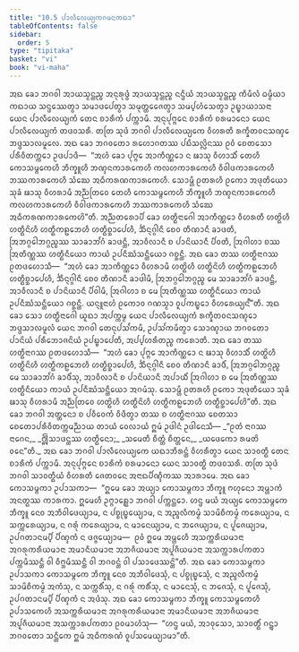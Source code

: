 ```yaml
---
title: "10.5 ᨸᩣᩃᩥᩃᩮᨿ᩠ᨿᨠᨣᨾᨶᨠᨳᩣ"
tableOfContents: false
sidebar:
  order: 5
type: "tipitaka"
basket: "vi"
book: "vi-maha"
---
```



<DynamicBreadcrumb />

<Division number="467" book="vi-maha">

<Paragraph number="1997" book="vi-maha">
ᩋᨳ ᨡᩮᩣ ᨽᨣᩅᩤ ᩋᩣᨿᩈ᩠ᨾᨶ᩠ᨲᨬ᩠ᨧ ᩋᨶᩩᩁᩩᨴ᩠ᨵᩴ ᩋᩣᨿᩈ᩠ᨾᨶ᩠ᨲᨬ᩠ᨧ ᨶᨶ᩠ᨴᩥᨿᩴ ᩋᩣᨿᩈ᩠ᨾᨶ᩠ᨲᨬ᩠ᨧ ᨠᩥᨾᩥᩃᩴ ᨵᨾ᩠ᨾᩥᨿᩣ ᨠᨳᩣᨿ ᩈᨶ᩠ᨴᩔᩮᨲ᩠ᩅᩣ ᩈᨾᩣᨴᨸᩮᨲ᩠ᩅᩣ ᩈᨾᩩᨲ᩠ᨲᩮᨩᩮᨲ᩠ᩅᩣ ᩈᨾ᩠ᨸᩉᩴᩈᩮᨲ᩠ᩅᩣ ᩏᨭ᩠ᨮᩣᨿᩣᩈᨶᩣ ᨿᩮᨶ ᨸᩣᩃᩥᩃᩮᨿ᩠ᨿᨠᩴ ᨲᩮᨶ ᨧᩣᩁᩥᨠᩴ ᨸᨠ᩠ᨠᩣᨾᩥ. ᩋᨶᩩᨸᩩᨻ᩠ᨻᩮᨶ ᨧᩣᩁᩥᨠᩴ ᨧᩁᨾᩣᨶᩮᩣ ᨿᩮᨶ ᨸᩣᩃᩥᩃᩮᨿ᩠ᨿᨠᩴ ᨲᨴᩅᩈᩁᩥ. ᨲᨲᩕ ᩈᩩᨴᩴ ᨽᨣᩅᩤ ᨸᩣᩃᩥᩃᩮᨿ᩠ᨿᨠᩮ ᩅᩥᩉᩁᨲᩥ ᩁᨠ᩠ᨡᩥᨲᩅᨶᩈᨱ᩠ᨯᩮ ᨽᨴ᩠ᨴᩈᩣᩃᨾᩪᩃᩮ. ᩋᨳ ᨡᩮᩣ ᨽᨣᩅᨲᩮᩣ ᩁᩉᩮᩣᨣᨲᩔ ᨸᨭᩥᩈᩃᩖᩦᨶᩔ ᩑᩅᩴ ᨧᩮᨲᩈᩮᩣ ᨸᩁᩥᩅᩥᨲᨠ᩠ᨠᩮᩣ ᩏᨴᨸᩣᨴᩥ—  “ᩋᩉᩴ ᨡᩮᩣ ᨸᩩᨻ᩠ᨻᩮ ᩋᩣᨠᩥᨱ᩠ᨱᩮᩣ ᨶ ᨹᩣᩈᩩ ᩅᩥᩉᩣᩈᩥᩴ ᨲᩮᩉᩥ ᨠᩮᩣᩈᨾ᩠ᨻᨠᩮᩉᩥ ᨽᩥᨠ᩠ᨡᩪᩉᩥ ᨽᨱ᩠ᨯᨶᨠᩣᩁᨠᩮᩉᩥ ᨠᩃᩉᨠᩣᩁᨠᩮᩉᩥ ᩅᩥᩅᩤᨴᨠᩣᩁᨠᩮᩉᩥ ᨽᩔᨠᩣᩁᨠᩮᩉᩥ ᩈᩴᨥᩮ ᩋᨵᩥᨠᩁᨱᨠᩣᩁᨠᩮᩉᩥ. ᩈᩮᩣᨾ᩠ᩉᩥ ᩑᨲᩁᩉᩥ ᩑᨠᩮᩣ ᩋᨴᩩᨲᩥᨿᩮᩣ ᩈᩩᨡᩴ ᨹᩣᩈᩩ ᩅᩥᩉᩁᩣᨾᩥ ᩋᨬ᩠ᨬᨲᩕᩮᩅ ᨲᩮᩉᩥ ᨠᩮᩣᩈᨾ᩠ᨻᨠᩮᩉᩥ ᨽᩥᨠ᩠ᨡᩪᩉᩥ ᨽᨱ᩠ᨯᨶᨠᩣᩁᨠᩮᩉᩥ ᨠᩃᩉᨠᩣᩁᨠᩮᩉᩥ ᩅᩥᩅᩤᨴᨠᩣᩁᨠᩮᩉᩥ ᨽᩔᨠᩣᩁᨠᩮᩉᩥ ᩈᩴᨥᩮ ᩋᨵᩥᨠᩁᨱᨠᩣᩁᨠᩮᩉᩦ”ᨲᩥ.
</Paragraph>

<Paragraph number="1998" book="vi-maha">
ᩋᨬ᩠ᨬᨲᩁᩮᩣᨸᩥ ᨡᩮᩣ ᩉᨲ᩠ᨳᩥᨶᩣᨣᩮᩤ ᩋᩣᨠᩥᨱ᩠ᨱᩮᩣ ᩅᩥᩉᩁᨲᩥ ᩉᨲ᩠ᨳᩦᩉᩥ ᩉᨲ᩠ᨳᩥᨶᩦᩉᩥ ᩉᨲ᩠ᨳᩥᨠᩊᨽᩮᩉᩥ ᩉᨲ᩠ᨳᩥᨧ᩠ᨨᩣᨸᩮᩉᩥ, ᨨᩥᨶ᩠ᨶᨣ᩠ᨣᩤᨶᩥ ᨧᩮᩅ ᨲᩥᨱᩣᨶᩥ ᨡᩣᨴᨲᩥ, ᩒᨽᨣ᩠ᨣᩮᩤᨽᨣ᩠ᨣᨬ᩠ᨧᩔ ᩈᩣᨡᩣᨽᩘᨣᩴ ᨡᩣᨴᨶ᩠ᨲᩥ, ᩋᩣᩅᩥᩃᩣᨶᩥ ᨧ ᨸᩣᨶᩦᨿᩣᨶᩥ ᨸᩥᩅᨲᩥ, ᩒᨣᩤᩉᩣ ᨧᩔ ᩒᨲᩥᨱ᩠ᨱᩔ ᩉᨲ᩠ᨳᩥᨶᩥᨿᩮᩣ ᨠᩣᨿᩴ ᩏᨸᨶᩥᨥᩴᩈᨶ᩠ᨲᩥᨿᩮᩣ ᨣᨧ᩠ᨨᨶ᩠ᨲᩥ. ᩋᨳ ᨡᩮᩣ ᨲᩔ ᩉᨲ᩠ᨳᩥᨶᩣᨣᩔ ᩑᨲᨴᩉᩮᩣᩈᩥ—  “ᩋᩉᩴ ᨡᩮᩣ ᩋᩣᨠᩥᨱ᩠ᨱᩮᩣ ᩅᩥᩉᩁᩣᨾᩥ ᩉᨲ᩠ᨳᩦᩉᩥ ᩉᨲ᩠ᨳᩥᨶᩦᩉᩥ ᩉᨲ᩠ᨳᩥᨠᩊᨽᩮᩉᩥ ᩉᨲ᩠ᨳᩥᨧ᩠ᨨᩣᨸᩮᩉᩥ, ᨨᩥᨶ᩠ᨶᨣ᩠ᨣᩤᨶᩥ ᨧᩮᩅ ᨲᩥᨱᩣᨶᩥ ᨡᩣᨴᩤᨾᩥ, ᩒᨽᨣ᩠ᨣᩮᩤᨽᨣ᩠ᨣᨬ᩠ᨧ ᨾᩮ ᩈᩣᨡᩣᨽᩘᨣᩴ ᨡᩣᨴᨶ᩠ᨲᩥ, ᩋᩣᩅᩥᩃᩣᨶᩥ ᨧ ᨸᩣᨶᩦᨿᩣᨶᩥ ᨸᩥᩅᩤᨾᩥ, ᩒᨣᩤᩉᩣ ᨧ ᨾᩮ ᩒᨲᩥᨱ᩠ᨱᩔ ᩉᨲ᩠ᨳᩥᨶᩥᨿᩮᩣ ᨠᩣᨿᩴ ᩏᨸᨶᩥᨥᩴᩈᨶ᩠ᨲᩥᨿᩮᩣ ᨣᨧ᩠ᨨᨶ᩠ᨲᩥ. ᨿᨶ᩠ᨶᩪᨶᩣᩉᩴ ᩑᨠᩮᩣᩅ ᨣᨱᩈ᩠ᨾᩣ ᩅᩪᨸᨠᨭ᩠ᨮᩮᩣ ᩅᩥᩉᩁᩮᨿ᩠ᨿᨶ᩺”ᨲᩥ. ᩋᨳ ᨡᩮᩣ ᩈᩮᩣ ᩉᨲ᩠ᨳᩥᨶᩣᨣᩮᩤ ᨿᩪᨳᩣ ᩋᨸᨠ᩠ᨠᨾ᩠ᨾ ᨿᩮᨶ ᨸᩣᩃᩥᩃᩮᨿ᩠ᨿᨠᩴ ᩁᨠ᩠ᨡᩥᨲᩅᨶᩈᨱ᩠ᨯᩮᩣ ᨽᨴ᩠ᨴᩈᩣᩃᨾᩪᩃᩴ ᨿᩮᨶ ᨽᨣᩅᩤ ᨲᩮᨶᩩᨸᩈᩘᨠᨾᩥ, ᩏᨸᩈᩘᨠᨾᩥᨲ᩠ᩅᩣ ᩈᩮᩣᨱ᩠ᨯᩣᨿ ᨽᨣᩅᨲᩮᩣ ᨸᩣᨶᩦᨿᩴ ᨸᩁᩥᨽᩮᩣᨩᨶᩦᨿᩴ ᩏᨸᨭ᩠ᨮᩣᨸᩮᨲᩥ, ᩋᨸ᩠ᨸᩉᩁᩥᨲᨬ᩠ᨧ ᨠᩁᩮᩣᨲᩥ.
</Paragraph>

<Paragraph number="1999" book="vi-maha">
ᩋᨳ ᨡᩮᩣ ᨲᩔ ᩉᨲ᩠ᨳᩥᨶᩣᨣᩔ ᩑᨲᨴᩉᩮᩣᩈᩥ—  “ᩋᩉᩴ ᨡᩮᩣ ᨸᩩᨻ᩠ᨻᩮ ᩋᩣᨠᩥᨱ᩠ᨱᩮᩣ ᨶ ᨹᩣᩈᩩ ᩅᩥᩉᩣᩈᩥᩴ ᩉᨲ᩠ᨳᩦᩉᩥ ᩉᨲ᩠ᨳᩥᨶᩦᩉᩥ ᩉᨲ᩠ᨳᩥᨠᩊᨽᩮᩉᩥ ᩉᨲ᩠ᨳᩥᨧ᩠ᨨᩣᨸᩮᩉᩥ, ᨨᩥᨶ᩠ᨶᨣ᩠ᨣᩤᨶᩥ ᨧᩮᩅ ᨲᩥᨱᩣᨶᩥ ᨡᩣᨴᩥᩴ, ᩒᨽᨣ᩠ᨣᩮᩤᨽᨣ᩠ᨣᨬ᩠ᨧ ᨾᩮ ᩈᩣᨡᩣᨽᩘᨣᩴ ᨡᩣᨴᩥᩴᩈᩩ, ᩋᩣᩅᩥᩃᩣᨶᩥ ᨧ ᨸᩣᨶᩦᨿᩣᨶᩥ ᩋᨸᩣᨿᩥᩴ ᩒᨣᩤᩉᩣ ᨧ ᨾᩮ ᩒᨲᩥᨱ᩠ᨱᩔ ᩉᨲ᩠ᨳᩥᨶᩥᨿᩮᩣ ᨠᩣᨿᩴ ᩏᨸᨶᩥᨥᩴᩈᨶ᩠ᨲᩥᨿᩮᩣ ᩋᨣᨾᩴᩈᩩ. ᩈᩮᩣᨾ᩠ᩉᩥ ᩑᨲᩁᩉᩥ ᩑᨠᩮᩣ ᩋᨴᩩᨲᩥᨿᩮᩣ ᩈᩩᨡᩴ ᨹᩣᩈᩩ ᩅᩥᩉᩁᩣᨾᩥ ᩋᨬ᩠ᨬᨲᩕᩮᩅ ᩉᨲ᩠ᨳᩦᩉᩥ ᩉᨲ᩠ᨳᩥᨶᩦᩉᩥ ᩉᨲ᩠ᨳᩥᨠᩊᨽᩮᩉᩥ ᩉᨲ᩠ᨳᩥᨧ᩠ᨨᩣᨸᩮᩉᩦ”ᨲᩥ.
</Paragraph>

<Paragraph number="2000" book="vi-maha">
ᩋᨳ ᨡᩮᩣ ᨽᨣᩅᩤ ᩋᨲ᩠ᨲᨶᩮᩣ ᨧ ᨸᩅᩥᩅᩮᨠᩴ ᩅᩥᨴᩥᨲ᩠ᩅᩣ ᨲᩔ ᨧ ᩉᨲ᩠ᨳᩥᨶᩣᨣᩔ ᨧᩮᨲᩈᩣ ᨧᩮᨲᩮᩣᨸᩁᩥᩅᩥᨲᨠ᩠ᨠᨾᨬ᩠ᨬᩣᨿ ᨲᩣᨿᩴ ᩅᩮᩃᩣᨿᩴ ᩍᨾᩴ ᩏᨴᩤᨶᩴ ᩏᨴᩤᨶᩮᩈᩥ—
</Paragraph>

<Paragraph number="2001" type="verses" book="vi-maha">
_“ᩑᨲᩴ ᨶᩣᨣᩔ ᨶᩣᨣᩮᨶ,_  
_ᩎᩈᩣᨴᨶ᩠ᨲᩔ ᩉᨲ᩠ᨳᩥᨶᩮᩣ;_  
_ᩈᨾᩮᨲᩥ ᨧᩥᨲ᩠ᨲᩴ ᨧᩥᨲ᩠ᨲᩮᨶ,_  
_ᨿᨴᩮᨠᩮᩣ ᩁᨾᨲᩦ ᩅᨶᩮ”ᨲᩥ._  

</Paragraph>

<Paragraph number="2002" book="vi-maha">
ᩋᨳ ᨡᩮᩣ ᨽᨣᩅᩤ ᨸᩣᩃᩥᩃᩮᨿ᩠ᨿᨠᩮ ᨿᨳᩣᨽᩥᩁᨶ᩠ᨲᩴ ᩅᩥᩉᩁᩥᨲ᩠ᩅᩣ ᨿᩮᨶ ᩈᩣᩅᨲ᩠ᨳᩥ ᨲᩮᨶ ᨧᩣᩁᩥᨠᩴ ᨸᨠ᩠ᨠᩣᨾᩥ. ᩋᨶᩩᨸᩩᨻ᩠ᨻᩮᨶ ᨧᩣᩁᩥᨠᩴ ᨧᩁᨾᩣᨶᩮᩣ ᨿᩮᨶ ᩈᩣᩅᨲ᩠ᨳᩥ ᨲᨴᩅᩈᩁᩥ. ᨲᨲᩕ ᩈᩩᨴᩴ ᨽᨣᩅᩤ ᩈᩣᩅᨲ᩠ᨳᩥᨿᩴ ᩅᩥᩉᩁᨲᩥ ᨩᩮᨲᩅᨶᩮ ᩋᨶᩣᨳᨸᩥᨱ᩠ᨯᩥᨠᩔ ᩋᩣᩁᩣᨾᩮ. ᩋᨳ ᨡᩮᩣ ᨠᩮᩣᩈᨾ᩠ᨻᨠᩣ ᩏᨸᩣᩈᨠᩣ—  “ᩍᨾᩮ ᨡᩮᩣ ᩋᨿ᩠ᨿᩣ ᨠᩮᩣᩈᨾ᩠ᨻᨠᩣ ᨽᩥᨠ᩠ᨡᩪ ᨻᩉᩩᨶᩮᩣ ᩋᨾ᩠ᩉᩣᨠᩴ ᩋᨶᨲ᩠ᨳᩔ ᨠᩣᩁᨠᩣ. ᩍᨾᩮᩉᩥ ᩏᨻ᩠ᨻᩣᩊ᩠ᩉᩮᩣ ᨽᨣᩅᩤ ᨸᨠ᩠ᨠᨶ᩠ᨲᩮᩣ. ᩉᨶ᩠ᨴ ᨾᨿᩴ ᩋᨿ᩠ᨿᩮ ᨠᩮᩣᩈᨾ᩠ᨻᨠᩮ ᨽᩥᨠ᩠ᨡᩪ ᨶᩮᩅ ᩋᨽᩥᩅᩤᨴᩮᨿ᩠ᨿᩣᨾ, ᨶ ᨸᨧ᩠ᨧᩩᨭ᩠ᨮᩮᨿ᩠ᨿᩣᨾ, ᨶ ᩋᨬ᩠ᨩᩃᩥᨠᨾ᩠ᨾᩴ ᩈᩣᨾᩦᨧᩥᨠᨾ᩠ᨾᩴ ᨠᩁᩮᨿ᩠ᨿᩣᨾ, ᨶ ᩈᨠ᩠ᨠᩁᩮᨿ᩠ᨿᩣᨾ, ᨶ ᨣᩁᩩᩴ ᨠᩁᩮᨿ᩠ᨿᩣᨾ, ᨶ ᨾᩣᨶᩮᨿ᩠ᨿᩣᨾ, ᨶ ᨽᨩᩮᨿ᩠ᨿᩣᨾ, ᨶ ᨸᩪᨩᩮᨿ᩠ᨿᩣᨾ, ᩏᨸᨣᨲᩣᨶᨾ᩠ᨸᩥ ᨸᩥᨱ᩠ᨯᨠᩴ ᨶ ᨴᨩ᩠ᨩᩮᨿ᩠ᨿᩣᨾ—  ᩑᩅᩴ ᩍᨾᩮ ᩋᨾ᩠ᩉᩮᩉᩥ ᩋᩈᨠ᩠ᨠᩁᩥᨿᨾᩣᨶᩣ ᩋᨣᩁᩩᨠᩁᩥᨿᨾᩣᨶᩣ ᩋᨾᩣᨶᩥᨿᨾᩣᨶᩣ ᩋᨽᨩᩥᨿᨾᩣᨶᩣ ᩋᨸᩪᨩᩥᨿᨾᩣᨶᩣ ᩋᩈᨠ᩠ᨠᩣᩁᨸᨠᨲᩣ ᨸᨠ᩠ᨠᨾᩥᩔᨶ᩠ᨲᩥ ᩅᩤ ᩅᩥᨻ᩠ᨽᨾᩥᩔᨶ᩠ᨲᩥ ᩅᩤ ᨽᨣᩅᨶ᩠ᨲᩴ ᩅᩤ ᨸᩈᩣᨴᩮᩔᨶ᩠ᨲᩦ”ᨲᩥ. ᩋᨳ ᨡᩮᩣ ᨠᩮᩣᩈᨾ᩠ᨻᨠᩣ ᩏᨸᩣᩈᨠᩣ ᨠᩮᩣᩈᨾ᩠ᨻᨠᩮ ᨽᩥᨠ᩠ᨡᩪ ᨶᩮᩅ ᩋᨽᩥᩅᩤᨴᩮᩈᩩᩴ, ᨶ ᨸᨧ᩠ᨧᩩᨭ᩠ᨮᩮᩈᩩᩴ, ᨶ ᩋᨬ᩠ᨩᩃᩥᨠᨾ᩠ᨾᩴ ᩈᩣᨾᩦᨧᩥᨠᨾ᩠ᨾᩴ ᩋᨠᩴᩈᩩ, ᨶ ᩈᨠ᩠ᨠᩁᩥᩴᩈᩩ, ᨶ ᨣᩁᩩᩴ ᨠᩁᩥᩴᩈᩩ, ᨶ ᨾᩣᨶᩮᩈᩩᩴ, ᨶ ᨽᨩᩮᩈᩩᩴ, ᨶ ᨸᩪᨩᩮᩈᩩᩴ, ᩏᨸᨣᨲᩣᨶᨾ᩠ᨸᩥ ᨸᩥᨱ᩠ᨯᨠᩴ ᨶ ᩋᨴᩴᩈᩩ. ᩋᨳ ᨡᩮᩣ ᨠᩮᩣᩈᨾ᩠ᨻᨠᩣ ᨽᩥᨠ᩠ᨡᩪ ᨠᩮᩣᩈᨾ᩠ᨻᨠᩮᩉᩥ ᩏᨸᩣᩈᨠᩮᩉᩥ ᩋᩈᨠ᩠ᨠᩁᩥᨿᨾᩣᨶᩣ ᩋᨣᩁᩩᨠᩁᩥᨿᨾᩣᨶᩣ ᩋᨾᩣᨶᩥᨿᨾᩣᨶᩣ ᩋᨽᨩᩥᨿᨾᩣᨶᩣ ᩋᨸᩪᨩᩥᨿᨾᩣᨶᩣ ᩋᩈᨠ᩠ᨠᩣᩁᨸᨠᨲᩣ ᩑᩅᨾᩣᩉᩴᩈᩩ—  “ᩉᨶ᩠ᨴ ᨾᨿᩴ, ᩋᩣᩅᩩᩈᩮᩣ, ᩈᩣᩅᨲ᩠ᨳᩥᩴ ᨣᨶ᩠ᨲ᩠ᩅᩣ ᨽᨣᩅᨲᩮᩣ ᩈᨶ᩠ᨲᩥᨠᩮ ᩍᨾᩴ ᩋᨵᩥᨠᩁᨱᩴ ᩅᩪᨸᩈᨾᩮᨿ᩠ᨿᩣᨾᩣ”ᨲᩥ.
</Paragraph>
</Division>